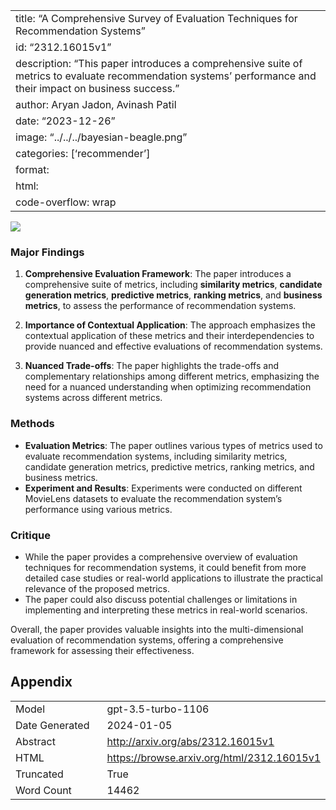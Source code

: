 
---
title: "A Comprehensive Survey of Evaluation Techniques for Recommendation Systems"
id: "2312.16015v1"
description: "This paper introduces a comprehensive suite of metrics to evaluate recommendation systems' performance and their impact on business success."
author: Aryan Jadon, Avinash Patil
date: "2023-12-26"
image: "../../../bayesian-beagle.png"
categories: ['recommender']
format:
  html:
    code-overflow: wrap
---

![](None)

### Major Findings

1. **Comprehensive Evaluation Framework**: The paper introduces a comprehensive suite of metrics, including **similarity metrics**, **candidate generation metrics**, **predictive metrics**, **ranking metrics**, and **business metrics**, to assess the performance of recommendation systems.

2. **Importance of Contextual Application**: The approach emphasizes the contextual application of these metrics and their interdependencies to provide nuanced and effective evaluations of recommendation systems.

3. **Nuanced Trade-offs**: The paper highlights the trade-offs and complementary relationships among different metrics, emphasizing the need for a nuanced understanding when optimizing recommendation systems across different metrics.


### Methods

- **Evaluation Metrics**: The paper outlines various types of metrics used to evaluate recommendation systems, including similarity metrics, candidate generation metrics, predictive metrics, ranking metrics, and business metrics.
- **Experiment and Results**: Experiments were conducted on different MovieLens datasets to evaluate the recommendation system's performance using various metrics.


### Critique

- While the paper provides a comprehensive overview of evaluation techniques for recommendation systems, it could benefit from more detailed case studies or real-world applications to illustrate the practical relevance of the proposed metrics.
- The paper could also discuss potential challenges or limitations in implementing and interpreting these metrics in real-world scenarios.

Overall, the paper provides valuable insights into the multi-dimensional evaluation of recommendation systems, offering a comprehensive framework for assessing their effectiveness.

## Appendix

|          |          |
|----------|----------|
| Model     | gpt-3.5-turbo-1106       |
| Date Generated     | 2024-01-05       |
| Abstract | [http://arxiv.org/abs/2312.16015v1](http://arxiv.org/abs/2312.16015v1)        |
| HTML     | [https://browse.arxiv.org/html/2312.16015v1](https://browse.arxiv.org/html/2312.16015v1)       |
| Truncated       | True       |
| Word Count       | 14462       |